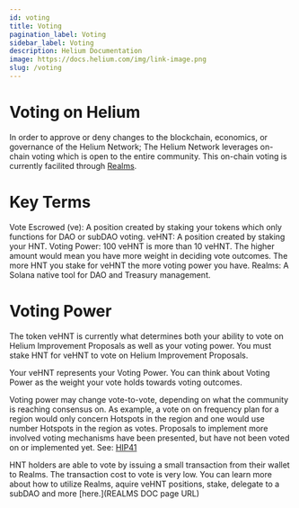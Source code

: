 ```yaml
---
id: voting
title: Voting
pagination_label: Voting
sidebar_label: Voting
description: Helium Documentation
image: https://docs.helium.com/img/link-image.png
slug: /voting
---
```



# Voting on Helium

In order to approve or deny changes to the blockchain, economics, or governance of the Helium
Network; The Helium Network leverages on-chain voting which is open to the entire community. This
on-chain voting is currently facilited through [Realms](https://www.realms.today).

# Key Terms

Vote Escrowed (ve): A position created by staking your tokens which only functions for DAO or subDAO voting.
veHNT: A position created by staking your HNT. 
Voting Power: 100 veHNT is more than 10 veHNT. The higher amount would mean you have more weight in deciding vote outcomes. The more HNT you stake for veHNT the more voting power you have.
Realms: A Solana native tool for DAO and Treasury management. 

# Voting Power

The token veHNT is currently what determines both your ability to vote on Helium Improvement Proposals as well as your voting power.
You must stake HNT for veHNT to vote on Helium Improvement Proposals.

Your veHNT represents your Voting Power. You can think about Voting Power as the weight your vote holds towards voting outcomes. 

Voting power may change vote-to-vote, depending on what the
community is reaching consensus on. As example, a vote on on frequency plan for a region would only
concern Hotspots in the region and one would use number Hotspots in the region as votes. Proposals
to implement more involved voting mechanisms have been presented, but have not been voted on or
implemented yet. See:
[HIP41](https://github.com/helium/HIP/blob/master/0041-governance-by-token-lock-v2.md)

HNT holders are able to vote by issuing a small transaction from their wallet to Realms. The transaction cost to vote is very low.
You can learn more about how to utilize Realms, aquire veHNT positions, stake, delegate to a subDAO and more [here.](REALMS DOC page URL)